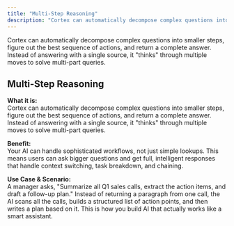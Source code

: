 ```yaml
---
title: "Multi-Step Reasoning"
description: "Cortex can automatically decompose complex questions into smaller actions, figure out the best sequence, and return complete answers for sophisticated workflows."
---
```


Cortex can automatically decompose complex questions into smaller steps, figure out the best sequence of actions, and return a complete answer. Instead of answering with a single source, it "thinks" through multiple moves to solve multi-part queries.

## Multi-Step Reasoning

**What it is:**  
Cortex can automatically decompose complex questions into smaller steps, figure out the best sequence of actions, and return a complete answer. Instead of answering with a single source, it "thinks" through multiple moves to solve multi-part queries.

**Benefit:**  
Your AI can handle sophisticated workflows, not just simple lookups. This means users can ask bigger questions and get full, intelligent responses that handle context switching, task breakdown, and chaining.

**Use Case & Scenario:**  
A manager asks, "Summarize all Q1 sales calls, extract the action items, and draft a follow-up plan." Instead of returning a paragraph from one call, the AI scans all the calls, builds a structured list of action points, and then writes a plan based on it. This is how you build AI that actually works like a smart assistant.
